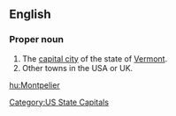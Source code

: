 ==English==
{{wikipedia}}

===Proper noun===
{{en-proper-noun}}

# The [[capital city]] of the state of [[Vermont]].
# Other towns in the USA or UK.

[[Category:US State Capitals]]

[[hu:Montpelier]]